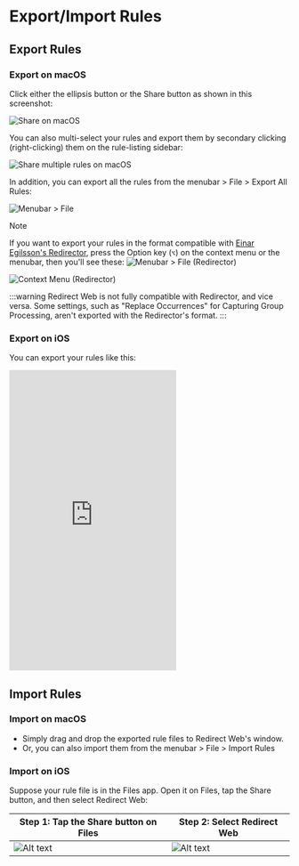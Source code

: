 # Export/Import Rules

## Export Rules

### Export on macOS

Click either the ellipsis button or the Share button as shown in this screenshot:

![Share on macOS](/img/share-on-macos.png)

You can also multi-select your rules and export them by secondary clicking (right-clicking) them on the rule-listing sidebar:

![Share multiple rules on macOS](/img/multiselect-on-macos.png)

In addition, you can export all the rules from the menubar > File > Export All Rules:

![Menubar > File](/img/menubar-file.png)

> [!NOTE]
> If you want to export your rules in the format compatible with [Einar Egilsson's Redirector](https://einaregilsson.com/redirector/), press the Option key (`⌥`) on the context menu or the menubar, then you'll see these:
> ![Menubar > File (Redirector)](/img/menubar-file-redirector.png)
>
> ![Context Menu (Redirector)](/img/context-menu-redirector.png)
>
> :::warning
> Redirect Web is not fully compatible with Redirector, and vice versa. Some settings, such as "Replace Occurrences" for Capturing Group Processing, aren't exported with the Redirector's format.
> :::

### Export on iOS

You can export your rules like this:

<iframe height="540" src="https://www.youtube.com/embed/uQ6-SLEMlT4" title="iOS Demo Video for exporting rules (YouTube)" frameborder="0" allow="accelerometer; autoplay; clipboard-write; encrypted-media; gyroscope; picture-in-picture; web-share" allowfullscreen></iframe>

## Import Rules

### Import on macOS

- Simply drag and drop the exported rule files to Redirect Web's window.
- Or, you can also import them from the menubar > File > Import Rules

### Import on iOS

Suppose your rule file is in the Files app. Open it on Files, tap the Share button, and then select Redirect Web:

| Step 1: Tap the Share button on Files | Step 2: Select Redirect Web           |
| ------------------------------------- | ------------------------------------- |
| ![Alt text](/img/files-share-ios.png) | ![Alt text](/img/share-sheet-ios.png) |
